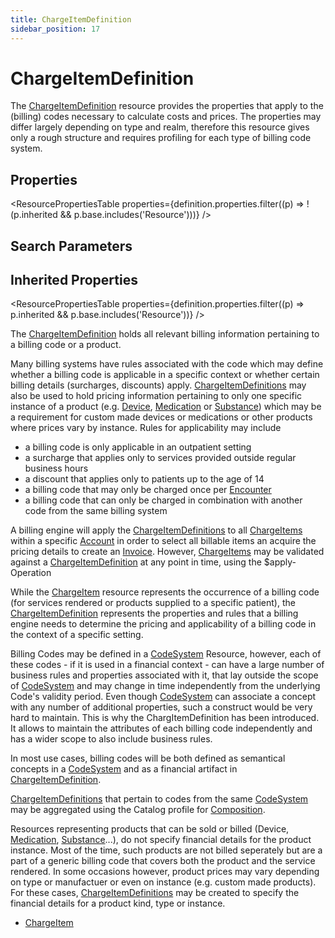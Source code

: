 ```yaml
---
title: ChargeItemDefinition
sidebar_position: 17
---
```


# ChargeItemDefinition

The <a href="/docs/api/fhir/resources/chargeitemdefinition">ChargeItemDefinition</a> resource provides the properties that apply to the (billing) codes necessary to calculate costs and prices. The properties may differ largely depending on type and realm, therefore this resource gives only a rough structure and requires profiling for each type of billing code system.

<Tabs queryString="intro-section">
<TabItem value="schema" label="Schema" default>


## Properties


<ResourcePropertiesTable properties={definition.properties.filter((p) => !(p.inherited && p.base.includes('Resource')))} />

## Search Parameters

<SearchParamsTable searchParams={definition.searchParameters} />

## Inherited Properties

<ResourcePropertiesTable properties={definition.properties.filter((p) => p.inherited && p.base.includes('Resource'))} />

</TabItem>
  <TabItem value="usage" label="Usage">
    <div>   <a name="scope"></a>      <p> The <a href="/docs/api/fhir/resources/chargeitemdefinition">ChargeItemDefinition</a> holds all relevant billing information pertaining to a billing code or a product.   </p>   <p> Many billing systems have rules associated with the code which may define whether a billing code is applicable in a specific context or whether certain billing details (surcharges, discounts) apply.  <a href="/docs/api/fhir/resources/chargeitemdefinition">ChargeItemDefinitions</a> may also be used to hold pricing information pertaining to only one specific instance of a product (e.g. <a href="/docs/api/fhir/resources/device">Device</a>, <a href="/docs/api/fhir/resources/medication">Medication</a> or <a href="/docs/api/fhir/resources/substance">Substance</a>) which may be a requirement for custom made devices or medications or other products where prices vary by instance.   Rules for applicability may include    </p><ul>     <li>a billing code is only applicable in an outpatient setting</li>     <li>a surcharge that applies only to services provided outside regular business hours</li>     <li>a discount that applies only to patients up to the age of 14</li>     <li>a billing code that may only be charged once per <a href="/docs/api/fhir/resources/encounter">Encounter</a></li>     <li>a billing code that can only be charged in combination with another code from the same billing system</li>    </ul>   <p></p>   <p> A billing engine will apply the <a href="/docs/api/fhir/resources/chargeitemdefinition">ChargeItemDefinitions</a> to all <a href="/docs/api/fhir/resources/chargeitem">ChargeItems</a> within a specific <a href="/docs/api/fhir/resources/account">Account</a> in order to select all billable items  an acquire the pricing details to create an <a href="/docs/api/fhir/resources/invoice">Invoice</a>. However, <a href="/docs/api/fhir/resources/chargeitem">ChargeItems</a> may be validated against a <a href="/docs/api/fhir/resources/chargeitemdefinition">ChargeItemDefinition</a> at any point in time, using the $apply-Operation   </p>  </div>
    </TabItem>
  <TabItem value="relationships" label="Relationships">
    <div>      <p>   While the <a href="/docs/api/fhir/resources/chargeitem">ChargeItem</a> resource represents the occurrence of a billing code (for services rendered or products supplied to a specific patient), the <a href="/docs/api/fhir/resources/chargeitemdefinition">ChargeItemDefinition</a> represents the properties and rules that a billing engine needs to determine the pricing and applicability of a billing code in the context of a specific setting.   </p><p>   Billing Codes may be defined in a <a href="/docs/api/fhir/resources/codesystem">CodeSystem</a> Resource, however, each of these codes - if it is used in a financial context - can have a large number of business rules and properties associated with it, that lay outside the scope of <a href="/docs/api/fhir/resources/codesystem">CodeSystem</a> and may change in time independently from the underlying Code's validity period.   Even though <a href="/docs/api/fhir/resources/codesystem">CodeSystem</a> can associate a concept with any number of additional properties, such a construct would be very hard to maintain. This is why the ChargItemDefinition has been introduced. It allows to maintain the attributes of each billing code independently and has a wider scope to also include business rules.   </p><p>   In most use cases, billing codes will be both defined as semantical concepts in a <a href="/docs/api/fhir/resources/codesystem">CodeSystem</a> and as a financial artifact in <a href="/docs/api/fhir/resources/chargeitemdefinition">ChargeItemDefinition</a>.   </p><p>   <a href="/docs/api/fhir/resources/chargeitemdefinition">ChargeItemDefinitions</a> that pertain to codes from the same <a href="/docs/api/fhir/resources/codesystem">CodeSystem</a> may be aggregated using the Catalog profile for <a href="/docs/api/fhir/resources/composition">Composition</a>.    </p><p>   Resources representing products that can be sold or billed (Device, <a href="/docs/api/fhir/resources/medication">Medication</a>, <a href="/docs/api/fhir/resources/substance">Substance</a>...), do not specify financial details for the product instance. Most of the time, such products are not billed seperately but are a part of a generic billing code that covers both the product and the service rendered.    In some occasions however, product prices may vary depending on type or manufactuer or even on instance (e.g. custom made products). For these cases,  <a href="/docs/api/fhir/resources/chargeitemdefinition">ChargeItemDefinitions</a> may be created to specify the financial details for a product kind, type or instance.   </p>  </div>
    </TabItem>
  
  <TabItem value="referencedBy" label="Referenced By">
    <ul><li><a href="/docs/api/fhir/resources/chargeitem">ChargeItem</a></li></ul>
    </TabItem>

</Tabs>
